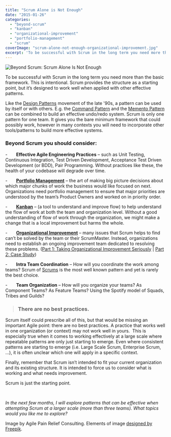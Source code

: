 ```yaml
---
title: "Scrum Alone is Not Enough"
date: "2015-01-26"
categories: 
  - "beyond-scrum"
  - "kanban"
  - "organizational-improvement"
  - "portfolio-management"
  - "scrum"
coverImage: "scrum-alone-not-enough-organizational-improvement.jpg"
excerpt: 'To be successful with Scrum in the long term you need more than the basic framework. This'
---
```


![Beyond Scrum: Scrum Alone Is Not Enough](src/content/blog/scrum-alone-is-not-enough/images/scrum-alone-not-enough-2.jpg)

To be successful with Scrum in the long term you need more than the basic framework. This is intentional. Scrum provides the structure as a starting point, but it’s designed to work well when applied with other effective patterns.

Like the [Design Patterns](external:https://en.wikipedia.org/wiki/Design_pattern) movement of the late '90s, a pattern can be used by itself or with others. E.g. the [Command Pattern](external:https://en.wikipedia.org/wiki/Command_pattern) and the [Memento Pattern](external:https://en.wikipedia.org/wiki/Memento_pattern) can be combined to build an effective undo/redo system. Scrum is only one pattern for one team. It gives you the bare minimum framework that could possibly work, however in many contexts you will need to incorporate other tools/patterns to build more effective systems.

### Beyond Scrum you should consider:

\-       **Effective Agile Engineering Practices** – such as Unit Testing, Continuous Integration, Test Driven Development, Acceptance Test Driven Development (or BDD), Pair Programming. Without practices like these, the health of your codebase will degrade over time.

\-       **[Portfolio Management](/blog/portfolio-management)** – the art of making big picture decisions about which major chunks of work the business would like focused on next. Organizations need portfolio management to ensure that major priorities are understood by the team’s Product Owners and worked on in priority order.

\-       [**Kanban**](/blog/kanban-portfolio-view "Kanban Portfolio View") – (a tool to understand and improve flow) to help understand the flow of work at both the team and organization level. Without a good understanding of flow of work through the organization, we might make a change that is a local improvement but harms the whole.

\-       **[Organizational Improvement](/blog/taking-organizational-improvement-with-scrum-seriously)** – many issues that Scrum helps to find can’t be solved by the team or their ScrumMaster. Instead, organizations need to establish an ongoing improvement team dedicated to resolving these problems. ([Part 1: Taking Organizational Improvement Seriously](/blog/taking-organizational-improvement-with-scrum-seriously) | [Part 2: Case Study](/blog/taking-organizational-improvement-seriously-case-study))

\-       **Intra Team Coordination** – How will you coordinate the work among teams? Scrum of [Scrums](blog/a-tale-of-two-daily-scrums) is the most well known pattern and yet is rarely the best choice.

\-       **Team Organization** – How will you organize your teams? As Component Teams? As Feature Teams? Using the Spotify model of Squads, Tribes and Guilds?

> ### There are no best practices.

Scrum itself could prescribe all of this, but that would be missing an important Agile point: there are no best practices. A practice that works well in one organization (or context) may not work well in yours.  This is especially true when it comes to working effectively at a large scale where repeatable patterns are only just starting to emerge. Even where consistent patterns are starting to emerge (i.e. Large Scale Scrum, Enterprise Scrum, …), it is often unclear which one will apply in a specific context.

Finally, remember that Scrum isn’t intended to fit your current organization and its existing structure. It is intended to force us to consider what is working and what needs improvement.

Scrum is just the starting point.

 

_In the next few months, I will explore patterns that can be effective when attempting Scrum at a larger scale (more than three teams). What topics would you like me to explore?_

Image by Agile Pain Relief Consulting. Elements of image [designed by Freepik](external:https://www.freepik.com/).
